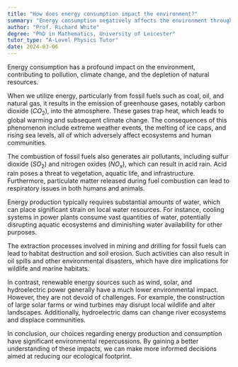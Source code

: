 ```yaml
---
title: "How does energy consumption impact the environment?"
summary: "Energy consumption negatively affects the environment through pollution, climate change, and the depletion of natural resources."
author: "Prof. Richard White"
degree: "PhD in Mathematics, University of Leicester"
tutor_type: "A-Level Physics Tutor"
date: 2024-03-06
---
```


Energy consumption has a profound impact on the environment, contributing to pollution, climate change, and the depletion of natural resources.

When we utilize energy, particularly from fossil fuels such as coal, oil, and natural gas, it results in the emission of greenhouse gases, notably carbon dioxide ($CO_2$), into the atmosphere. These gases trap heat, which leads to global warming and subsequent climate change. The consequences of this phenomenon include extreme weather events, the melting of ice caps, and rising sea levels, all of which adversely affect ecosystems and human communities.

The combustion of fossil fuels also generates air pollutants, including sulfur dioxide ($SO_2$) and nitrogen oxides ($NO_x$), which can result in acid rain. Acid rain poses a threat to vegetation, aquatic life, and infrastructure. Furthermore, particulate matter released during fuel combustion can lead to respiratory issues in both humans and animals.

Energy production typically requires substantial amounts of water, which can place significant strain on local water resources. For instance, cooling systems in power plants consume vast quantities of water, potentially disrupting aquatic ecosystems and diminishing water availability for other purposes.

The extraction processes involved in mining and drilling for fossil fuels can lead to habitat destruction and soil erosion. Such activities can also result in oil spills and other environmental disasters, which have dire implications for wildlife and marine habitats.

In contrast, renewable energy sources such as wind, solar, and hydroelectric power generally have a much lower environmental impact. However, they are not devoid of challenges. For example, the construction of large solar farms or wind turbines may disrupt local wildlife and alter landscapes. Additionally, hydroelectric dams can change river ecosystems and displace communities.

In conclusion, our choices regarding energy production and consumption have significant environmental repercussions. By gaining a better understanding of these impacts, we can make more informed decisions aimed at reducing our ecological footprint.
    